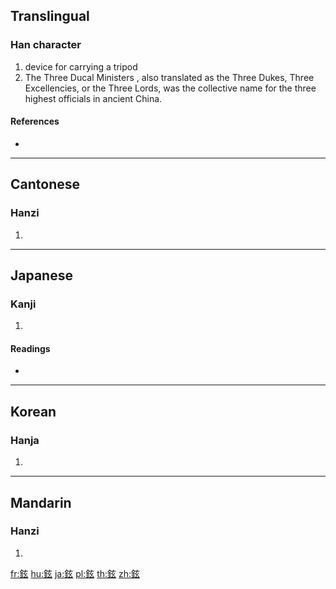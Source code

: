 {{character info/new}}
{{also|铉}}
==Translingual==

===Han character===
{{Han char|rn=167|rad=金|as=05|sn=13|four=80132|canj=CYVI}}

# device for carrying a tripod
# The Three Ducal Ministers , also translated as the Three Dukes, Three Excellencies, or the Three Lords, was the collective name for the three highest officials in ancient China.

====References====
* {{Han ref|kx=1300.190|dkj=40290|dj=1802.310|hdz=64190.130|uh=9249|ud=37449|bh=B962|bd=47458}}

----

==Cantonese==

===Hanzi===
{{yue-hanzi|jyut=jyun5|y=yun5|sim=铉}}

# {{defn|lang=yue|sort=金05}}

----

==Japanese==

===Kanji===
{{ja-kanji|grade=|rs=金05}}

# {{defn|lang=ja|sort=金05}}

====Readings====
* {{ja-readings|on=[[けん]] (ken)|kun=[[つる]] (tsuru)|nanori=}}

----

==Korean==

===Hanja===
{{ko-hanja|hangeul=현|eumhun=|rv=hyeon|mr=hyŏn|y=hyen}}

# {{defn|lang=ko|sort=金05}}

----

==Mandarin==

===Hanzi===
{{cmn-hanzi|sim=铉|pin=[[páo]] ([[pao2]]), [[xuàn]] ([[xuan4]])|wg=p'ao<sup>2</sup>, hsüan<sup>4</sup>}}

# {{defn|lang=cmn|sort=金05}}

[[fr:鉉]]
[[hu:鉉]]
[[ja:鉉]]
[[pl:鉉]]
[[th:鉉]]
[[zh:鉉]]